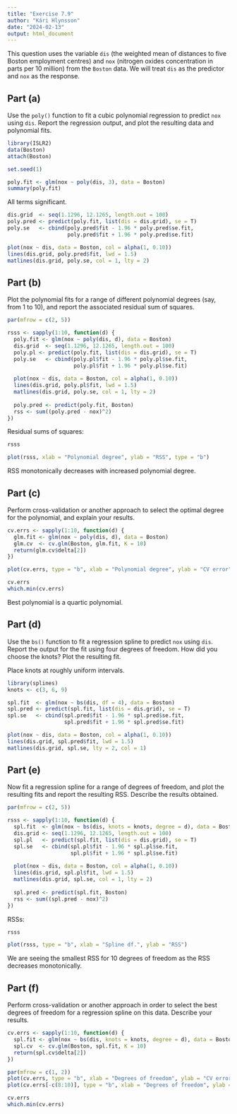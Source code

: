 ```yaml
---
title: "Exercise 7.9"
author: "Kári Hlynsson"
date: "2024-02-13"
output: html_document
---
```


This question uses the variable `dis` (the weighted mean of distances to five Boston employment centres)
and `nox` (nitrogen oxides concentration in parts per 10 million) from the `Boston` data. We will treat `dis`
as the predictor and `nox` as the response.

## Part (a)
Use the `poly()` function to fit a cubic polynomial regression to predict `nox` using `dis`. Report the regression output,
and plot the resulting data and polynomial fits.

```r
library(ISLR2)
data(Boston)
attach(Boston)

set.seed(1)

poly.fit <- glm(nox ~ poly(dis, 3), data = Boston)
summary(poly.fit)
```

All terms significant.

```r
dis.grid  <- seq(1.1296, 12.1265, length.out = 100)
poly.pred <- predict(poly.fit, list(dis = dis.grid), se = T)
poly.se   <- cbind(poly.pred$fit - 1.96 * poly.pred$se.fit,
                   poly.pred$fit + 1.96 * poly.pred$se.fit)

plot(nox ~ dis, data = Boston, col = alpha(1, 0.10))
lines(dis.grid, poly.pred$fit, lwd = 1.5)
matlines(dis.grid, poly.se, col = 1, lty = 2)
```


## Part (b)
Plot the polynomial fits for a range of different polynomial degrees (say, from 1 to 10), and report the associated residual 
sum of squares.

```r
par(mfrow = c(2, 5))

rsss <- sapply(1:10, function(d) {
  poly.fit <- glm(nox ~ poly(dis, d), data = Boston)
  dis.grid  <- seq(1.1296, 12.1265, length.out = 100)
  poly.pl <- predict(poly.fit, list(dis = dis.grid), se = T)
  poly.se   <- cbind(poly.pl$fit - 1.96 * poly.pl$se.fit,
                     poly.pl$fit + 1.96 * poly.pl$se.fit)
  
  plot(nox ~ dis, data = Boston, col = alpha(1, 0.10))
  lines(dis.grid, poly.pl$fit, lwd = 1.5)
  matlines(dis.grid, poly.se, col = 1, lty = 2)
  
  poly.pred <- predict(poly.fit, Boston)
  rss <- sum((poly.pred - nox)^2)
})
```

Residual sums of squares:

```r
rsss
```

```r
plot(rsss, xlab = "Polynomial degree", ylab = "RSS", type = "b")
```
 
RSS monotonically decreases with increased polynomial degree.

## Part (c)
Perform cross-validation or another approach to select the optimal degree for the polynomial, and explain your results.

```r
cv.errs <- sapply(1:10, function(d) {
  glm.fit <- glm(nox ~ poly(dis, d), data = Boston)
  glm.cv  <- cv.glm(Boston, glm.fit, K = 10)
  return(glm.cv$delta[2])
})

plot(cv.errs, type = "b", xlab = "Polynomial degree", ylab = "CV error")
```

```r
cv.errs
which.min(cv.errs)
```

Best polynomial is a quartic polynomial.

## Part (d)
Use the `bs()` function to fit a regression spline to predict `nox` using `dis`. Report the output for the fit using four
degrees of freedom. How did you choose the knots? Plot the resulting fit.

Place knots at roughly uniform intervals.

```r
library(splines)
knots <- c(3, 6, 9)

spl.fit  <- glm(nox ~ bs(dis, df = 4), data = Boston)
spl.pred <- predict(spl.fit, list(dis = dis.grid), se = T)
spl.se   <- cbind(spl.pred$fit - 1.96 * spl.pred$se.fit,
                  spl.pred$fit + 1.96 * spl.pred$se.fit)

plot(nox ~ dis, data = Boston, col = alpha(1, 0.10))
lines(dis.grid, spl.pred$fit, lwd = 1.5)
matlines(dis.grid, spl.se, lty = 2, col = 1)
```

## Part (e)
Now fit a regression spline for a range of degrees of freedom, and plot the resulting fits and report the resulting RSS.
Describe the results obtained.

```r
par(mfrow = c(2, 5))

rsss <- sapply(1:10, function(d) {
  spl.fit  <- glm(nox ~ bs(dis, knots = knots, degree = d), data = Boston)
  dis.grid <- seq(1.1296, 12.1265, length.out = 100)
  spl.pl   <- predict(spl.fit, list(dis = dis.grid), se = T)
  spl.se   <- cbind(spl.pl$fit - 1.96 * spl.pl$se.fit,
                    spl.pl$fit + 1.96 * spl.pl$se.fit)
  
  plot(nox ~ dis, data = Boston, col = alpha(1, 0.10))
  lines(dis.grid, spl.pl$fit, lwd = 1.5)
  matlines(dis.grid, spl.se, col = 1, lty = 2)
  
  spl.pred <- predict(spl.fit, Boston)
  rss <- sum((spl.pred - nox)^2)
})
```

RSSs:

```r
rsss
```
```r
plot(rsss, type = "b", xlab = "Spline df.", ylab = "RSS")
```

We are seeing the smallest RSS for 10 degrees of freedom as the RSS decreases monotonically.

## Part (f)
Perform cross-validation or another approach in order to select the best degrees of freedom for a regression spline on this data.
Describe your results.

```r
cv.errs <- sapply(1:10, function(d) {
  spl.fit <- glm(nox ~ bs(dis, knots = knots, degree = d), data = Boston)
  spl.cv  <- cv.glm(Boston, spl.fit, K = 10)
  return(spl.cv$delta[2])
})

par(mfrow = c(1, 2))
plot(cv.errs, type = "b", xlab = "Degrees of freedom", ylab = "CV error")
plot(cv.errs[-c(8:10)], type = "b", xlab = "Degrees of freedom", ylab = "CV error")
```

```r
cv.errs
which.min(cv.errs)
```
